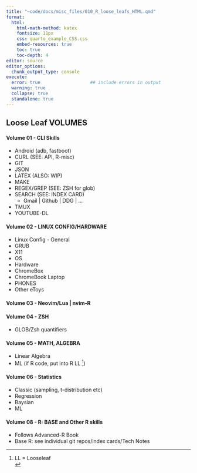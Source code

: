 ```yaml
---
title: "~code/docs/misc_files/010_R_loose_leafs_HTML.qmd"
format: 
  html:
    html-math-method: katex
    fontsize: 11px
    css: quarto_example_CSS.css
    embed-resources: true
    toc: true
    toc-depth: 4
editor: source 
editor_options: 
  chunk_output_type: console
execute: 
  error: true                   ## include errors in output
  warning: true
  collapse: true
  standalone: true
---
```


<!--
      HTML VERSION of Loose Leafs

      Last Edited:   2023-05-22 

-->

##	Loose Leaf VOLUMES

####	Volume 01 - CLI Skills

-	Android (adb, fastboot)
-	CURL					(SEE:   API, R-misc)
-	GIT
-	JSON
-	LATEX					(ALSO:  WIP)
-	MAKE
-	REGEX/GREP		(SEE:  ZSH for glob)
-	SEARCH				(SEE:  INDEX CARD)
	-	Gmail | Github | DDG | ...
-	TMUX
-	YOUTUBE-DL

####	Volume 02 - LINUX CONFIG/HARDWARE
-	Linux Config - General
-	GRUB
-	X11
-	OS
-	Hardware
-	ChromeBox
-	ChromeBook Laptop
-	PHONES
-	Other eToys

####	Volume 03 - Neovim/Lua | nvim-R

####	Volume 04 - ZSH
-   GLOB/Zsh quantifiers

####	Volume 05 - MATH, ALGEBRA
-	Linear Algebra
-	ML
(if R code, put into R LL [^1])

####	Volume 06 -	Statistics
-	Classic (sampling, t-distribution etc)
-	Regression
-	Baysian
-   ML

####  Volume 08	-	R:	BASE and Other R skills 
-   Follows Advanced-R Book 
-   Base R:  see individual git repos/index cards/Tech Notes

[^1]:		LL = Looseleaf	
<!--
vim:linebreak:nospell:nowrap:cul tw=78 fo=ntl foldcolumn=3 cc=+1
-->
